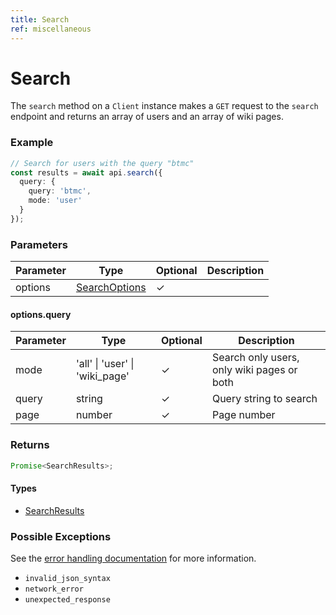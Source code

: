 ```yaml
---
title: Search
ref: miscellaneous
---
```


# Search

The `search` method on a `Client` instance makes a `GET` request to the `search` endpoint and returns an array of users and an array of wiki pages.

### Example

```ts
// Search for users with the query "btmc"
const results = await api.search({
  query: {
    query: 'btmc',
    mode: 'user'
  }
});
```

### Parameters

| Parameter | Type                                        | Optional | Description |
| --------- | ------------------------------------------- | -------- | ----------- |
| options   | [SearchOptions](/references/search-options) | ✓        |             |

#### options.query

| Parameter | Type                           | Optional | Description                                |
| --------- | ------------------------------ | -------- | ------------------------------------------ |
| mode      | 'all' \| 'user' \| 'wiki_page' | ✓        | Search only users, only wiki pages or both |
| query     | string                         | ✓        | Query string to search                     |
| page      | number                         | ✓        | Page number                                |

### Returns

```ts
Promise<SearchResults>;
```

#### Types

- [SearchResults](/references/search-results)

### Possible Exceptions

See the [error handling documentation](/extras/error-handling) for more information.

- `invalid_json_syntax`
- `network_error`
- `unexpected_response`
